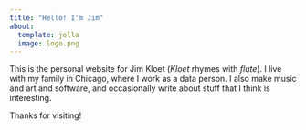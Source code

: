 ```yaml
---
title: "Hello! I'm Jim"
about:
  template: jolla
  image: logo.png
---
```


This is the personal website for Jim Kloet (*Kloet* rhymes with *flute*). I live with my family in Chicago, where I work as a data person. I also make music and art and software, and occasionally write about stuff that I think is interesting.

Thanks for visiting!
